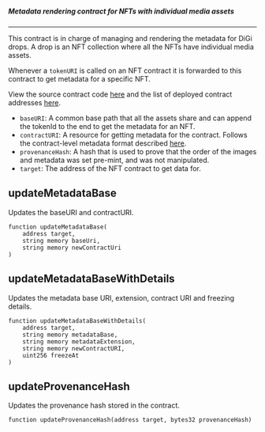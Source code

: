 ##### Metadata rendering contract for NFTs with individual media assets
---

This contract is in charge of managing and rendering the metadata for DiGi drops.
A drop is an NFT collection where all the NFTs have individual media assets. 

Whenever a `tokenURI` is called on an NFT contract it is forwarded to this contract to get metadata for a specific NFT.

View the source contract code [here](https://github.com/digiv3rse/digi-drops-contracts/blob/main/src/metadata/DropMetadataRenderer.sol) and the list of deployed contract addresses [here](https://github.com/digiv3rse/digi-drops-contracts/tree/main/deployments).

- `baseURI`: A common base path that all the assets share and can append the tokenId to the end to get the metadata for an NFT.
- `contractURI`: A resource for getting metadata for the contract. Follows the contract-level metadata format described [here](https://docs.opensea.io/docs/contract-level-metadata).
- `provenanceHash`: A hash that is used to prove that the order of the images and metadata was set pre-mint, and was not manipulated.
- `target`: The address of the NFT contract to get data for.

## updateMetadataBase
Updates the baseURI and contractURI.
```
function updateMetadataBase(
    address target,
    string memory baseUri,
    string memory newContractUri
)
```

## updateMetadataBaseWithDetails
Updates the metadata base URI, extension, contract URI and freezing details.

```
function updateMetadataBaseWithDetails(
    address target,
    string memory metadataBase,
    string memory metadataExtension,
    string memory newContractURI,
    uint256 freezeAt
)
```

## updateProvenanceHash
Updates the provenance hash stored in the contract. 
```
function updateProvenanceHash(address target, bytes32 provenanceHash)
```
